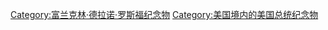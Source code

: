 [[Category:富兰克林·德拉诺·罗斯福纪念物|Category:富兰克林·德拉诺·罗斯福纪念物]]
[[Category:美国境内的美国总统纪念物|Category:美国境内的美国总统纪念物]]